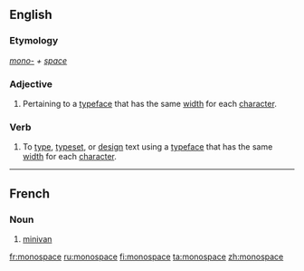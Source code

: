 {{wikipedia|monospace font}}
==English==
===Etymology===
''[[mono-]] + [[space]]''
===Adjective===
{{en-adj|-}}
# Pertaining to a [[typeface]] that has the same [[width]] for each [[character]].
===Verb===
{{en-verb|monospaces|monospacing|monospaced}}
# To [[type]], [[typeset]], or [[design]] text using a [[typeface]] that has the same [[width]] for each [[character]].

{{anagrams:en/acemnoops}}
----

==French==

===Noun===
{{fr-noun|m}}

# [[minivan]]

[[fr:monospace]]
[[ru:monospace]]
[[fi:monospace]]
[[ta:monospace]]
[[zh:monospace]]